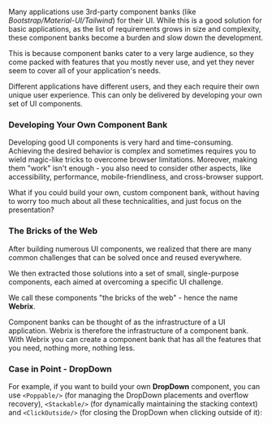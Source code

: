 
Many applications use 3rd-party component banks (like *Bootstrap/Material-UI/Tailwind*) for their UI.
While this is a good solution for basic applications, as the list of requirements grows in size and
complexity, these component banks become a burden and slow down the development.

This is because component banks cater to a very large audience, so they come packed with features
that you mostly never use, and yet they never seem to cover all of your
application's needs.

<Layers>
    <Layer text='3rd-Party Bank' gradient={['#3186ab', '#3153AB']} offset={[0, 30, 0]} size={100}/>
    <Layer text='App' gradient={['#11eda1', '#11edda']} offset={[20, 20, 0]} size={60}/>
</Layers>

Different applications have different users, and they each require their own unique user experience.
This can only be delivered by developing your own set of UI components.

### Developing Your Own Component Bank

Developing good UI components is very hard and time-consuming.
Achieving the desired behavior is complex and sometimes requires you to wield
magic-like tricks to overcome browser limitations.
Moreover, making them "work" isn't enough - you also need to consider other aspects, like
accessibility, performance, mobile-friendliness, and cross-browser support.

What if you could build your own, custom component bank, without having to worry too much
about all these technicalities, and just focus on the presentation?

### The Bricks of the Web

After building numerous UI components, we realized that there are many common challenges
that can be solved once and reused everywhere.

We then extracted those solutions into a set of small, single-purpose components, each aimed at overcoming
a specific UI challenge.

We call these components "the bricks of the web" - hence the name **Webrix**.

<Layers>
    <Layer text='Webrix.js' gradient={['#E42746', '#E42795']} offset={[0, 40, 0]} size={100}/>
    <Layer text='UI Components' gradient={['#3186ab', '#3153AB']} offset={[0, 20, 0]} size={100}/>
    <Layer text='App' gradient={['#11eda1', '#11edda']} size={100}/>
</Layers>

Component banks can be thought of as the infrastructure of a UI application.
Webrix is therefore the infrastructure of a component bank. With Webrix you can
create a component bank that has all the features that you need, nothing more, nothing less.

### Case in Point - DropDown

For example, if you want to build your own **DropDown** component, you can use `<Poppable/>` (for managing the DropDown
placements and overflow recovery), `<Stackable/>` (for dynamically maintaining the stacking context)
and `<ClickOutside/>` (for closing the DropDown when clicking outside of it):

<Layers>
    <Layer text='Stackable' gradient={['#E42746', '#E42795']} offset={[52, 40, 0]}  size={48}/>
    <Layer text='ClickOutside' gradient={['#E42746', '#E42795']} offset={[0, 40, 0]} size={48}/>
    <Layer text='Poppable' gradient={['#E42746', '#E42795']} offset={[26, 50, 0]} size={48}/>
    <Layer text='DropDown' gradient={['#3186ab', '#3153AB']} offset={[0, 10, 0]} size={100}/>
</Layers>